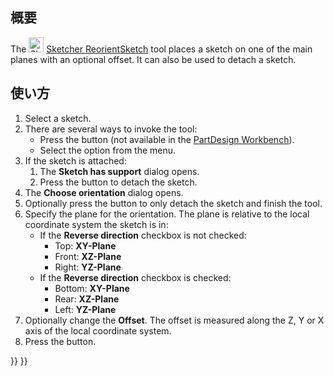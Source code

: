 <languages/>

{{Docnav/ja
|[[Sketcher_MapSketch/ja|スケッチをアタッチ]]
|[[Sketcher_ValidateSketch/ja|スケッチを検証]]
|[[Sketcher_Workbench/ja|スケッチ・ワークベンチ]]
|IconL=Sketcher_MapSketch.svg‎
|IconR=Sketcher_ValidateSketch.svg
|IconC=Workbench_Sketcher.svg
}}

{{GuiCommand/ja
|Name=Sketcher ReorientSketch
|Name/ja=スケッチャー・スケッチの方向を変更
|MenuLocation=Sketch → スケッチの方向を変更
|Workbenches=[[Sketcher_Workbench/ja|スケッチ]]、[[PartDesign_Workbench/ja|PartDesign]]
|SeeAlso=[[Sketcher_MapSketch/ja|スケッチャー・スケッチをアタッチ]]、[[Sketcher_NewSketch/ja|スケッチャー・新しいスケッチ]]
}}

<span id="Description"></span>
== 概要 ==

The [[Image:Sketcher_ReorientSketch.svg|24px]] [[Sketcher_ReorientSketch|Sketcher ReorientSketch]] tool places a sketch on one of the main planes with an optional offset. It can also be used to detach a sketch.

<span id="Usage"></span>
== 使い方 ==

# Select a sketch.
# There are several ways to invoke the tool:
#* Press the {{Button|[[Image:Sketcher_ReorientSketch.svg|16px]] [[Sketcher_ReorientSketch|Reorient sketch]]}} button (not available in the [[PartDesign_Workbench|PartDesign Workbench]]).
#* Select the {{MenuCommand|Sketch → [[Image:Sketcher_ReorientSketch.svg|16px]] Reorient sketch}} option from the menu.
# If the sketch is attached:
## The '''Sketch has support''' dialog opens.
## Press the {{Button|Yes}} button to detach the sketch.
# The '''Choose orientation''' dialog opens.
# Optionally press the {{Button|Cancel}} button to only detach the sketch and finish the tool.
# Specify the plane for the orientation. The plane is relative to the local coordinate system the sketch is in:
#* If the '''Reverse direction''' checkbox is not checked:
#** Top: '''XY-Plane'''
#** Front: '''XZ-Plane'''
#** Right: '''YZ-Plane'''
#* If the '''Reverse direction''' checkbox is checked:
#** Bottom: '''XY-Plane'''
#** Rear: '''XZ-Plane'''
#** Left: '''YZ-Plane'''
# Optionally change the '''Offset'''. The offset is measured along the Z, Y or X axis of the local coordinate system.
# Press the {{Button|OK}} button.


{{Docnav/ja
|[[Sketcher_MapSketch/ja|スケッチをアタッチ]]
|[[Sketcher_ValidateSketch/ja|スケッチを検証]]
|[[Sketcher_Workbench/ja|スケッチ・ワークベンチ]]
|IconL=Sketcher_MapSketch.svg‎
|IconR=Sketcher_ValidateSketch.svg
|IconC=Workbench_Sketcher.svg
}}

{{Sketcher Tools navi{{#translation:}}}}
{{Userdocnavi{{#translation:}}}}